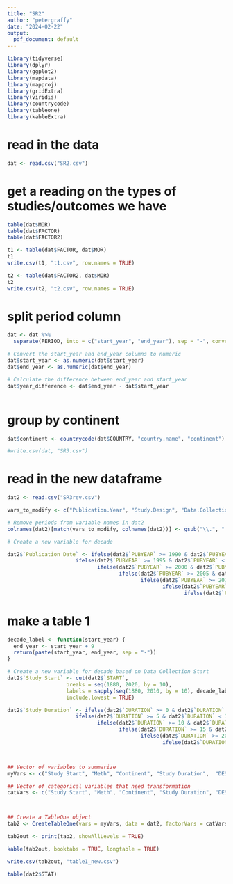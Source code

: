 ```yaml
---
title: "SR2"
author: "petergraffy"
date: "2024-02-22"
output:
  pdf_document: default
---
```


```r

library(tidyverse)
library(dplyr)
library(ggplot2)
library(mapdata)
library(mapproj)
library(gridExtra)
library(viridis)
library(countrycode)
library(tableone)
library(kableExtra)

```

# read in the data

```r

dat <- read.csv("SR2.csv")

```

# get a reading on the types of studies/outcomes we have

```r

table(dat$MOR)
table(dat$FACTOR)
table(dat$FACTOR2)

t1 <- table(dat$FACTOR, dat$MOR)
t1
write.csv(t1, "t1.csv", row.names = TRUE)

t2 <- table(dat$FACTOR2, dat$MOR)
t2
write.csv(t2, "t2.csv", row.names = TRUE)

```

# split period column

```r

dat <- dat %>%
  separate(PERIOD, into = c("start_year", "end_year"), sep = "-", convert = TRUE)

# Convert the start_year and end_year columns to numeric
dat$start_year <- as.numeric(dat$start_year)
dat$end_year <- as.numeric(dat$end_year)

# Calculate the difference between end_year and start_year
dat$year_difference <- dat$end_year - dat$start_year



```

# group by continent

```r

dat$continent <- countrycode(dat$COUNTRY, "country.name", "continent")

#write.csv(dat, "SR3.csv")

```

# read in the new dataframe

```r

dat2 <- read.csv("SR3rev.csv")

```



```r

vars_to_modify <- c("Publication.Year", "Study.Design", "Data.Collection.Start", "Primary.Outcome", "Outcome.Type", "Study.Duration", "Continent")

# Remove periods from variable names in dat2
colnames(dat2)[match(vars_to_modify, colnames(dat2))] <- gsub("\\.", " ", vars_to_modify)

# Create a new variable for decade

dat2$`Publication Date` <- ifelse(dat2$`PUBYEAR` >= 1990 & dat2$`PUBYEAR` < 1995, "1990-1995",
                      ifelse(dat2$`PUBYEAR` >= 1995 & dat2$`PUBYEAR` < 2000, "1995-2000",
                             ifelse(dat2$`PUBYEAR` >= 2000 & dat2$`PUBYEAR` < 2005, "2000-2005",
                                    ifelse(dat2$`PUBYEAR` >= 2005 & dat2$`PUBYEAR` < 2010, "2005-2010",
                                           ifelse(dat2$`PUBYEAR` >= 2010 & dat2$`PUBYEAR` < 2015, "2010-2015",
                                                  ifelse(dat2$`PUBYEAR` >= 2015 & dat2$`PUBYEAR` < 2020, "2015-2020",
                                                         ifelse(dat2$`PUBYEAR` >= 2020 & dat2$`PUBYEAR` < 2025, "2020-Present", NA)))))))


```



# make a table 1

```r
decade_label <- function(start_year) {
  end_year <- start_year + 9
  return(paste(start_year, end_year, sep = "-"))
}

# Create a new variable for decade based on Data Collection Start
dat2$`Study Start` <- cut(dat2$`START`, 
                   breaks = seq(1880, 2020, by = 10),
                   labels = sapply(seq(1880, 2010, by = 10), decade_label),
                   include.lowest = TRUE)

dat2$`Study Duration` <- ifelse(dat2$`DURATION` >= 0 & dat2$`DURATION` < 5, "0-5",
                      ifelse(dat2$`DURATION` >= 5 & dat2$`DURATION` < 10, "5-10",
                             ifelse(dat2$`DURATION` >= 10 & dat2$`DURATION` < 15, "10-15",
                                    ifelse(dat2$`DURATION` >= 15 & dat2$`DURATION` < 20, "15-20",
                                           ifelse(dat2$`DURATION` >= 20 & dat2$`DURATION` < 30, "20-30",
                                                  ifelse(dat2$`DURATION` >= 30, "30+", NA))))))



## Vector of variables to summarize
myVars <- c("Study Start", "Meth", "Continent", "Study Duration",  "DESIGN")

## Vector of categorical variables that need transformation
catVars <- c("Study Start", "Meth", "Continent", "Study Duration", "DESIGN")



## Create a TableOne object
tab2 <- CreateTableOne(vars = myVars, data = dat2, factorVars = catVars)

tab2out <- print(tab2, showAllLevels = TRUE)
```

\pagebreak

```r
kable(tab2out, booktabs = TRUE, longtable = TRUE)

write.csv(tab2out, "table1_new.csv")

```

```r

table(dat2$STAT)

```






